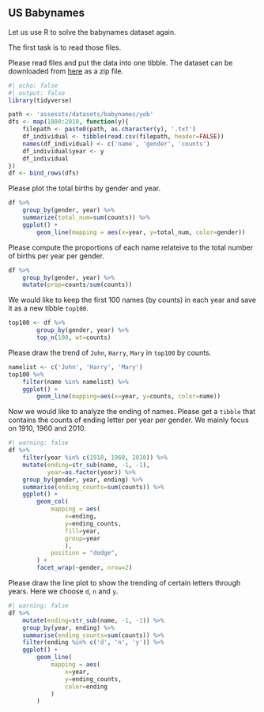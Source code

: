 
## US Babynames

Let us use R to solve the babynames dataset again. 

The first task is to read those files.


::: {#exm-}
Please read files and put the data into one tibble. The dataset can be downloaded from [here](assests/datasets/babynames.zip) as a zip file.

```r
#| echo: false
#| output: false
library(tidyverse)
```

::: {.callout-tip collapse="true"}


```r
path <- 'assessts/datasets/babynames/yob'
dfs <- map(1880:2010, function(y){
    filepath <- paste0(path, as.character(y), '.txt')
    df_individual <- tibble(read.csv(filepath, header=FALSE))
    names(df_individual) <- c('name', 'gender', 'counts')
    df_individual$year <- y
    df_individual
})
df <- bind_rows(dfs)
```
:::
:::



::: {#exm-}
Please plot the total births by gender and year.

::: {.callout-tip collapse="true"}

```r
df %>% 
    group_by(gender, year) %>% 
    summarize(total_num=sum(counts)) %>% 
    ggplot() +
        geom_line(mapping = aes(x=year, y=total_num, color=gender))

```

:::

:::


::: {#exm-}
Please compute the proportions of each name relateive to the total number of births per year per gender. 

::: {.callout-tip collapse='true'}

```r
df %>% 
    group_by(gender, year) %>% 
    mutate(prop=counts/sum(counts))
```

:::
:::



::: {#exm-}
We would like to keep the first 100 names (by counts) in each year and save it as a new tibble `top100`.

::: {.callout-tip collapse="true"}

```r
top100 <- df %>% 
        group_by(gender, year) %>% 
        top_n(100, wt=counts)
```

:::
:::


::: {#exm-}
Please draw the trend of `John`, `Harry`, `Mary` in `top100` by counts.

::: {.callout-tip collapse="true"}

```r
namelist <- c('John', 'Harry', 'Mary')
top100 %>% 
    filter(name %in% namelist) %>% 
    ggplot() +
        geom_line(mapping=aes(x=year, y=counts, color=name))
```

:::
:::


::: {#exm-}
Now we would like to analyze the ending of names. Please get a `tibble` that contains the counts of ending letter per year per gender. We mainly focus on 1910, 1960 and 2010.

::: {.callout-tip collapse="true"}

```r
#| warning: false
df %>% 
    filter(year %in% c(1910, 1960, 2010)) %>% 
    mutate(ending=str_sub(name, -1, -1), 
           year=as.factor(year)) %>% 
    group_by(gender, year, ending) %>% 
    summarise(ending_counts=sum(counts)) %>% 
    ggplot() +
        geom_col(
            mapping = aes(
                x=ending, 
                y=ending_counts, 
                fill=year,
                group=year
                ), 
            position = "dodge",
        ) +
        facet_wrap(~gender, nrow=2)
```

:::
:::


::: {#exm-}
Please draw the line plot to show the trending of certain letters through years. Here we choose `d`, `n` and `y`.



::: {.callout-tip collapse="true"}

```r
#| warning: false
df %>% 
    mutate(ending=str_sub(name, -1, -1)) %>% 
    group_by(year, ending) %>% 
    summarise(ending_counts=sum(counts)) %>% 
    filter(ending %in% c('d', 'n', 'y')) %>% 
    ggplot() +
        geom_line(
            mapping = aes(
                x=year, 
                y=ending_counts, 
                color=ending
            )
        )
```

:::
:::